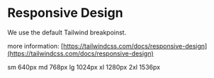
<Meta title="Design-Tokens/Responsive-Design" />

# Responsive Design

We use the default Tailwind breakpoinst.

more information: [https://tailwindcss.com/docs/responsive-design](https://tailwindcss.com/docs/responsive-design)

<Unstyled>
  <div className="grid w-fit w-full grid-cols-2 place-items-center gap-s rounded-s bg-base-50 p-s mumble-font-label-m">
    <span>sm</span>
    <span className="text-primary-400">640px</span>
    <span>md</span>
    <span className="text-primary-400">768px</span>
    <span>lg</span>
    <span className="text-primary-400">1024px</span>
    <span>xl</span>
    <span className="text-primary-400">1280px</span>
    <span>2xl</span>
    <span className="text-primary-400">1536px</span>
  </div>
</Unstyled>
